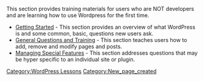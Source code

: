This section provides training materials for users who are NOT developers and are learning how to use Wordpress for the first time.

* [[Getting Started]] - This section provides an overview of what WordPress is and some common, basic, questions new users ask.
* [[General Questions and Training]] - This section teaches users how to add, remove and modify pages and posts.
* [[Managing Special Features]] - This section addresses questions that may be hyper specific to an individual site or plugin.

[[Category:WordPress Lessons]]
[[Category:New_page_created]]